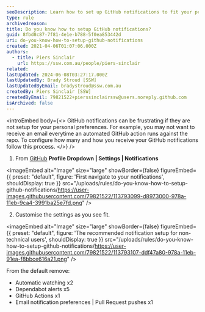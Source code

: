 ```yaml
---
seoDescription: Learn how to set up GitHub notifications to fit your personal preferences and reduce unwanted emails about automated actions.
type: rule
archivedreason:
title: Do you know how to setup GitHub notifications?
guid: 8fbd8c87-7f81-4e1e-b788-5f0ea853442d
uri: do-you-know-how-to-setup-github-notifications
created: 2021-04-06T01:07:06.000Z
authors:
  - title: Piers Sinclair
    url: https://ssw.com.au/people/piers-sinclair
related:
lastUpdated: 2024-06-08T03:27:17.000Z
lastUpdatedBy: Brady Stroud [SSW]
lastUpdatedByEmail: bradystroud@ssw.com.au
createdBy: Piers Sinclair [SSW]
createdByEmail: 79821522+pierssinclairssw@users.noreply.github.com
isArchived: false
---
```


<introEmbed
  body={<>
GitHub notifications can be frustrating if they are not setup for your personal preferences. For example, you may not want to receive an email everytime an automated GitHub action runs against the repo. To configure how many and how you receive your GitHub notifications follow this process.
  </>}
/>
1. From [GitHub](https://www.github.com) **Profile Dropdown | Settings | Notifications**
   
<imageEmbed
  alt="Image"
  size="large"
  showBorder={false}
  figureEmbed={{
    preset: "default",
    figure: 'First navigate to your notifications',
    shouldDisplay: true
  }}
  src="/uploads/rules/do-you-know-how-to-setup-github-notifications/https://user-images.githubusercontent.com/79821522/113793099-d8973000-978a-11eb-9ca4-3991ba25e7fd.png"
/>

2. Customise the settings as you see fit.
   
<imageEmbed
  alt="Image"
  size="large"
  showBorder={false}
  figureEmbed={{
    preset: "default",
    figure: 'The recommended notification setup for non-technical users',
    shouldDisplay: true
  }}
  src="/uploads/rules/do-you-know-how-to-setup-github-notifications/https://user-images.githubusercontent.com/79821522/113793107-ddf47a80-978a-11eb-91ea-f8bbce616a21.png"
/>

From the default remove:

- Automatic watching x2
- Dependabot alerts x5
- GitHub Actions x1
- Email notification preferences | Pull Request pushes x1
